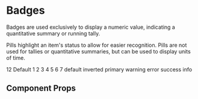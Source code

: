 
<Meta title="Components/Badge" component={Badge} />

# Badges

Badges are used exclusively to display a numeric value, indicating a quantitative summary or running tally.

Pills highlight an item's status to allow for easier recognition. Pills are not used for tallies or quantitative summaries, but can be used to display units of time.

<Preview withToolbar>
  <Story name="shapes">
    <Badge shape="badge" mr="md">
      12
    </Badge>
    <Badge shape="pill" mr="md">
      Default
    </Badge>
  </Story>
</Preview>

<Preview withToolbar>
  <Story name="status">
    <Flex mb="lg">
      <Badge status="default" mr="md">
        1
      </Badge>
      <Badge status="inverted" mr="md">
        2
      </Badge>
      <Badge status="primary" mr="md">
        3
      </Badge>
      <Badge status="warning" mr="md">
        4
      </Badge>
      <Badge status="error" mr="md">
        5
      </Badge>
      <Badge status="success" mr="md">
        6
      </Badge>
      <Badge status="info" mr="md">
        7
      </Badge>
    </Flex>
    <Flex>
      <Badge shape="pill" status="default" mr="md">
        default
      </Badge>
      <Badge shape="pill" status="inverted" mr="md">
        inverted
      </Badge>
      <Badge shape="pill" status="primary" mr="md">
        primary
      </Badge>
      <Badge shape="pill" status="warning" mr="md">
        warning
      </Badge>
      <Badge shape="pill" status="error" mr="md">
        error
      </Badge>
      <Badge shape="pill" status="success" mr="md">
        success
      </Badge>
      <Badge shape="pill" status="info" mr="md">
        info
      </Badge>
    </Flex>
  </Story>
</Preview>

## Component Props

<Props of={Badge} />
